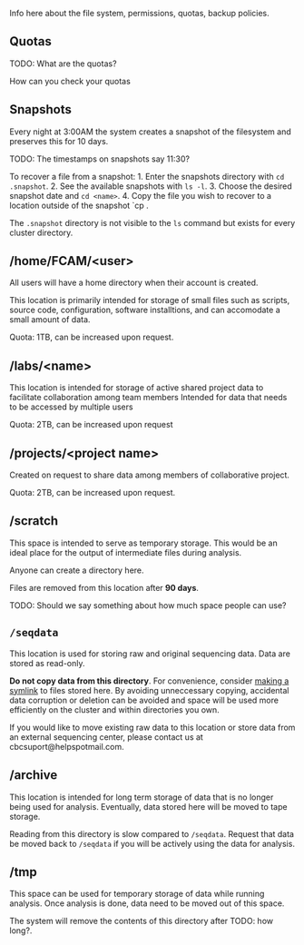 Info here about the file system, permissions, quotas, backup policies.


## Quotas
TODO:
What are the quotas?

How can you check your quotas


## Snapshots {#sec-snapshots}
Every night at 3:00AM the system creates a snapshot of the filesystem and preserves this for 10 days.

TODO: The timestamps on snapshots say 11:30?

To recover a file from a snapshot:
1. Enter the snapshots directory with `cd .snapshot`.
2. See the available snapshots with `ls -l`.
3. Choose the desired snapshot date and `cd <name>`. 
4. Copy the file you wish to recover to a location outside of the snapshot `cp <file> <destination>.

::: {callout-note}
The `.snapshot` directory is not visible to the `ls` command but exists for every cluster directory.
:::

## /home/FCAM/\<user\>
All users will have a home directory when their account is created. 

This location is primarily intended for storage of small files such as scripts, source code, configuration, software installtions, and can accomodate a small amount of data. 

Quota: 1TB, can be increased upon request.


## /labs/\<name\>
This location is intended for storage of active shared project data to facilitate collaboration among team members
Intended for data that needs to be accessed by multiple users

Quota: 2TB, can be increased upon request


## /projects/\<project name\>
Created on request to share data among members of collaborative project.

Quota: 2TB, can be increased upon request.


## /scratch
This space is intended to serve as temporary storage. This would be an ideal place for the output of intermediate files during analysis.

Anyone can create a directory here.

Files are removed from this location after **90 days**.

TODO: Should we say something about how much space people can use?


## `/seqdata`
This location is used for storing raw and original sequencing data. Data are stored as read-only. 

**Do not copy data from this directory**. For convenience, consider [making a symlink]() to files stored here. By avoiding unneccessary copying, accidental data corruption or deletion can be avoided and space will be used more efficiently on the cluster and within directories you own. 

If you would like to move existing raw data to this location or store data from an external sequencing center, please contact us at cbcsuport@helpspotmail.com.


## /archive
This location is intended for long term storage of data that is no longer being used for analysis. Eventually, data stored here will be moved to tape storage. <!-- TODO: Say a bit more about the goal of archive and tape. How safe is data here. Does it need to also be stored elsewhere?  -->  

::: {callout-note}
Reading from this directory is slow compared to `/seqdata`. Request that data be moved back to `/seqdata` if you will be actively using the data for analysis.
:::


## /tmp
This space can be used for temporary storage of data while running analysis. Once analysis is done, data need to be moved out of this space. 

The system will remove the contents of this directory after TODO: how long?.

